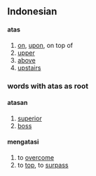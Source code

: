 ==Indonesian==

====atas====

# [[on]], [[upon]], on top of
# [[upper]]
# [[above]]
# [[upstairs]]

===words with atas as root===
====atasan====

# [[superior]]
# [[boss]]

====mengatasi====

# to [[overcome]]
# to [[top]], to [[surpass]]